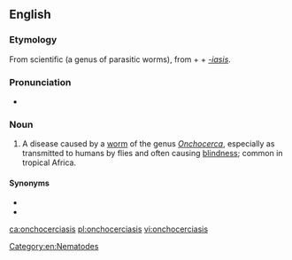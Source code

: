 ==English==

===Etymology===
From scientific {{etyl|la|en}} {{taxlink|Onchocerca|genus|noshow=1}} (a genus of parasitic worms), from {{etyl|grc|en}} {{m|grc|ὄγκος||barb}} + {{m|grc|κέρκος||tail}} + ''[[-iasis]]''.

===Pronunciation===
* {{IPA|/ɒŋkəsɜːˈkaɪəsɪs/|lang=en}}

===Noun===
{{en-noun|~|onchocerciases}}

# {{lb|en|medicine}} A disease caused by a [[worm]] of the genus ''[[Onchocerca]]'', especially as transmitted to humans by flies and often causing [[blindness]]; common in tropical Africa.

====Synonyms====
* {{l|en|river blindness}}
* {{l|en|Robles' disease}}

[[Category:en:Nematodes]]

[[ca:onchocerciasis]]
[[pl:onchocerciasis]]
[[vi:onchocerciasis]]